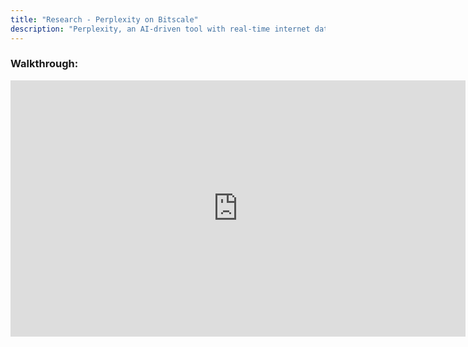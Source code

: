 ```yaml
---
title: "Research - Perplexity on Bitscale"
description: "Perplexity, an AI-driven tool with real-time internet data access, opens up new possibilities for research and enrichment workflows. Available natively in the Action section of our platform, Perplexity enables you to create prompts that retrieve live data, making it an invaluable resource for actionable insights. This article explores two primary use cases for Perplexity: retrieving company funding information and finding specific, relevant news for outreach or enrichment activities."
---
```


### Walkthrough:

<iframe width="728" height="410" src="https://www.youtube.com/embed/gLWrd_6o-_s?si=kiQu2SNzSiz9NPxz" title="YouTube video player" frameborder="0" allow="accelerometer; autoplay; clipboard-write; encrypted-media; gyroscope; picture-in-picture; web-share" referrerpolicy="strict-origin-when-cross-origin" allowfullscreen />

***

### **Getting Started with Perplexity Integration**

<img height="100" src="https://res.cloudinary.com/dbfzpmxn2/image/upload/v1735312532/Screenshot_2024-12-27_at_8.38.16_PM_ccxptv.png" />

To integrate Perplexity into your workflow, follow these steps:

1. **Create a New Column**: Navigate to the grid, click on **Add Column**, and select **Action Column**.

2. **Find Perplexity**: In the tools section, Perplexity is available under **AI Enrichment** or **Web Search**. Select it and rename the column for clarity.

3. **Run a Trial Prompt**: Test Perplexity's live data capabilities with a simple prompt. For example, “What is the current temperature in Delhi?” This ensures that the integration is functioning correctly and accessing real-time data.

***

### **Use Case 1: Retrieving Company Funding Information**

Tracking a company's funding data is critical for targeted outreach and research. Perplexity simplifies this process with a structured prompt:

1. **Crafting the Prompt**:

   * **Initial Ask**: Specify what information is required, such as the company’s funding rounds.

   * **Provide Context**: Outline steps Perplexity should follow, ensuring accuracy.

   * **Output Format**: Use JSON for a structured result, including:

     * Company name

     * Funding round

     * Amount raised

     * Funding date

     * Key investors

     * Source links for verification

2. **Why Include a Source**: Asking for source references ensures that the data is reliable and reduces the risk of AI hallucinations.

3. **Example Output**:

   * **Company**: Bug Works Research

   * **Funding Round**: Series P1

   * **Amount Raised**: \[Amount]

   * **Source**: \[Source URL]

***

### **Use Case 2: Finding Relevant News**

Knowing the latest updates about a company can enhance outreach efforts. Perplexity’s real-time capabilities allow you to gather specific, up-to-date news:

1. **Crafting the Prompt**:

   * **Initial Ask**: Request recent news for the company.

   * **Provide Steps**: Guide Perplexity on how to retrieve and summarize information.

   * **Output Format**: Specify JSON with fields like:

     * Company name

     * News summary

     * Publication date

     * Source links

2. **Example Output**:

   * **Company**: UN Labs

   * **News**: \[Summary of the news]

   * **Publication Date**: \[Date]

   * **Source**: \[Source URL]

***

### **Best Practices for Perplexity Prompts**

To maximize Perplexity’s potential:

* **Be Specific**: Clearly outline the task, context, and desired output format.

* **Ask for Sources**: Always request source links to verify information and avoid inaccuracies.

* **Iterate and Test**: Experiment with prompts to tailor results to your specific needs.

***

### **Templates for Easy Integration**

Predefined templates for these use cases are available in the platform. Import them into your grid, tweak them to match your requirements, and explore additional functionalities. If you’re new to crafting prompts, these templates serve as a great starting point.

***

### **Unlock Perplexity’s Full Potential**

Perplexity’s real-time data access makes it a powerful tool for outreach, enrichment, and research. Whether you’re tracking funding details or gathering relevant news, its flexibility ensures you get actionable, reliable insights. Dive in, experiment with custom prompts, and reach out to us on our community channel with any questions.

[Try Perplexity on Bitscale](https://app.bitscale.ai/grids/share?id=0ad3ca2e-da03-4cc0-a497-6652806a09cf&rowId=0)